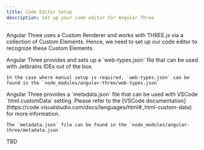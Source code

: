 ```yaml
---
title: Code Editor Setup
description: Set up your code editor for Angular Three
---
```



Angular Three uses a Custom Renderer and works with THREE.js via a collection of Custom Elements. Hence,
we need to set up our code editor to recognize these Custom Elements.

<Tabs>
  <TabItem label="Jetbrains IDE">
    Angular Three provides and sets up a `web-types.json` file that can be used with Jetbrains IDEs out of the box.

    In the case where manual setup is required, `web-types.json` can be found in the `node_modules/angular-three/web-types.json`
  </TabItem>
  <TabItem label="VSCode">
    Angular Three provides a `metadata.json` file that can be used with VSCode `html.customData` setting.
    Please refer to the [VSCode documentation](https://code.visualstudio.com/docs/languages/html#_html-custom-data) for more information.

    The `metadata.json` file can be found in the `node_modules/angular-three/metadata.json`
  </TabItem>
  <TabItem label="Neovim">
    TBD
  </TabItem>
</Tabs>
